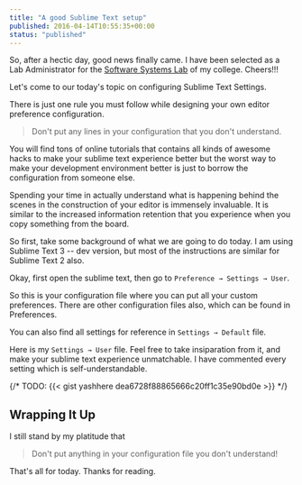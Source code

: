 ```yaml
---
title: "A good Sublime Text setup"
published: 2016-04-14T10:55:35+00:00
status: "published"
---
```


So, after a hectic day, good news finally came. I have been selected as a Lab
Administrator for the [Software Systems Lab](https://www.facebook.com/sslnitc/)
of my college. Cheers!!!

Let's come to our today's topic on configuring Sublime Text Settings.

There is just one rule you must follow while designing your own editor
preference configuration.

> Don't put any lines in your configuration that you don't understand.

You will find tons of online tutorials that contains all kinds of awesome hacks
to make your sublime text experience better but the worst way to make your
development environment better is just to borrow the configuration from someone
else.

Spending your time in actually understand what is happening behind the scenes in
the construction of your editor is immensely invaluable. It is similar to the
increased information retention that you experience when you copy something from
the board.

So first, take some background of what we are going to do today. I am using
Sublime Text 3 -- dev version, but most of the instructions are similar for
Sublime Text 2 also.

Okay, first open the sublime text, then go to `Preference → Settings → User`.

So this is your configuration file where you can put all your custom
preferences. There are other configuration files also, which can be found in
Preferences.

You can also find all settings for reference in `Settings → Default` file.

Here is my `Settings → User` file. Feel free to take insiparation from it, and
make your sublime text experience unmatchable. I have commented every setting
which is self-understandable.

{/* TODO: {{< gist yashhere dea6728f88865666c20ff1c35e90bd0e >}} */}

## Wrapping It Up

I still stand by my platitude that

> Don't put anything in your configuration file you don't understand!

That's all for today. Thanks for reading.
